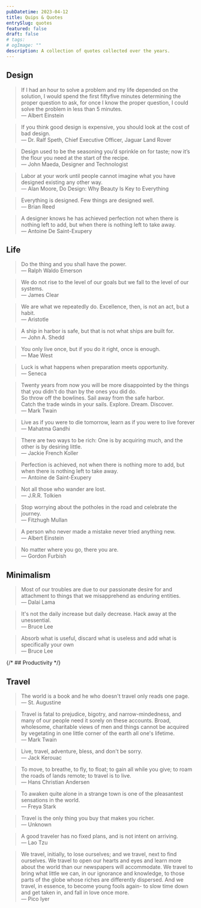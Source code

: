 ```yaml
---
pubDatetime: 2023-04-12
title: Quips & Quotes
entrySlug: quotes
featured: false
draft: false
# tags:
# ogImage: ""
description: A collection of quotes collected over the years.
---
```


## Design

> If I had an hour to solve a problem and my life depended on the solution, I would spend the first fiftyfive minutes determining the proper question to ask, for once I know the proper question, I could solve the problem in less than 5 minutes. <br/>
> — Albert Einstein

> If you think good design is expensive, you should look at the cost of bad design. <br/>
> — Dr. Ralf Speth, Chief Executive Officer, Jaguar Land Rover

> Design used to be the seasoning you’d sprinkle on for taste; now it’s the flour you need at the start of the recipe. <br/>
> — John Maeda, Designer and Technologist

> Labor at your work until people cannot imagine what you have designed existing any other way. <br/>
> — Alan Moore, Do Design: Why Beauty Is Key to Everything

> Everything is designed. Few things are designed well. <br/>
> — Brian Reed

> A designer knows he has achieved perfection not when there is nothing left to add, but when there is nothing left to take away. <br/>
> — Antoine De Saint-Exupery

## Life

> Do the thing and you shall have the power. <br/>
> — Ralph Waldo Emerson

> We do not rise to the level of our goals but we fall to the level of our systems. <br/>
> — James Clear

> We are what we repeatedly do. Excellence, then, is not an act, but a habit. <br/>
> — Aristotle

> A ship in harbor is safe, but that is not what ships are built for. <br/>
> — John A. Shedd

> You only live once, but if you do it right, once is enough. <br/>
> — Mae West

> Luck is what happens when preparation meets opportunity.<br/>
> — Seneca

> Twenty years from now you will be more disappointed by the things that you didn't do than by the ones you did do. <br/>
> So throw off the bowlines. Sail away from the safe harbor.<br/>
> Catch the trade winds in your sails. Explore. Dream. Discover.<br/>
> — Mark Twain

> Live as if you were to die tomorrow, learn as if you were to live forever <br/>
> — Mahatma Gandhi

> There are two ways to be rich: One is by acquiring much, and the other is by desiring little.<br/>
> — Jackie French Koller

> Perfection is achieved, not when there is nothing more to add, but when there is nothing left to take away.<br/>
> — Antoine de Saint-Exupery

> Not all those who wander are lost. <br/>
> — J.R.R. Tolkien

> Stop worrying about the potholes in the road and celebrate the journey.<br/>
> — Fitzhugh Mullan

> A person who never made a mistake never tried anything new. <br/>
> — Albert Einstein

> No matter where you go, there you are. <br/>
> — Gordon Furbish

## Minimalism

> Most of our troubles are due to our passionate desire for and attachment to things that we misapprehend as enduring entities. <br/>
> — Dalai Lama

> It's not the daily increase but daily decrease. Hack away at the unessential. <br/>
> — Bruce Lee

> Absorb what is useful, discard what is useless and add what is specifically your own <br/>
> ― Bruce Lee

{/* ## Productivity */}

## Travel

> The world is a book and he who doesn't travel only reads one page. <br/>
> — St. Augustine

> Travel is fatal to prejudice, bigotry, and narrow-mindedness, and many of our people need it sorely on these accounts. Broad, wholesome, charitable views of men and things cannot be acquired by vegetating in one little corner of the earth all one's lifetime.<br />
> — Mark Twain

> Live, travel, adventure, bless, and don't be sorry. <br/>
> — Jack Kerouac

> To move, to breathe, to fly, to float; to gain all while you give; to roam the roads of lands remote; to travel is to live. <br/>
> ― Hans Christian Andersen

> To awaken quite alone in a strange town is one of the pleasantest sensations in the world. <br/>
> — Freya Stark

> Travel is the only thing you buy that makes you richer. <br/>
> — Unknown

> A good traveler has no fixed plans, and is not intent on arriving. <br/>
> — Lao Tzu

> We travel, initially, to lose ourselves; and we travel, next to find ourselves. We travel to open our hearts and eyes and learn more about the world than our newspapers will accommodate. We travel to bring what little we can, in our ignorance and knowledge, to those parts of the globe whose riches are differently dispersed. And we travel, in essence, to become young fools again- to slow time down and get taken in, and fall in love once more.<br/>
> ― Pico Iyer
